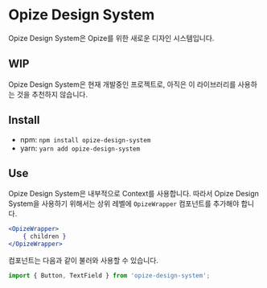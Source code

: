 
<Meta title="Opize Design System/Introduction" />

# Opize Design System

Opize Design System은 Opize를 위한 새로운 디자인 시스템입니다.

## WIP

Opize Design System은 현재 개발중인 프로젝트로, 아직은 이 라이브러리를 사용하는 것을 추천하지 않습니다.


## Install

- npm: `npm install opize-design-system`
- yarn: `yarn add opize-design-system`


## Use

Opize Design System은 내부적으로 Context를 사용합니다. 따라서 Opize Design System을 사용하기 위해서는 상위 레벨에 `OpizeWrapper` 컴포넌트를 추가해야 합니다.

```jsx
<OpizeWrapper>
    { children }
</OpizeWrapper>
```

컴포넌트는 다음과 같이 불러와 사용할 수 있습니다.

```jsx
import { Button, TextField } from 'opize-design-system';
```